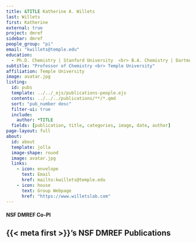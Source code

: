 ```yaml
---
title: &TITLE Katherine A. Willets
last: Willets
first: Katherine
external: true
project: dmref
sidebar: dmref
people_group: "pi"
email: "kwillets@temple.edu"
education:
  - Ph.D. Chemistry | Stanford University  <br> B.A. Chemistry | Dartmouth College
subtitle: "Professor of Chemistry <br> Temple University"
affiliation: Temple University
image: avatar.jpg
listing:
  id: pubs
  template: ../../_ejs/publications-people.ejs 
  contents: ../../../publications/**/*.qmd
  sort: "pub_number desc"
  filter-ui: true
  include:
    author: *TITLE
  fields: [publication, title, categories, image, date, author]
page-layout: full
about: 
  id: about
  template: jolla
  image-shape: round
  image: avatar.jpg
  links:
    - icon: envelope
      text: Email
      href: mailto:kwillets@temple.edu
    - icon: house
      text: Group Webpage
      href: "https://www.willetslab.com"
---
```



:::{#about}

<h4>NSF DMREF Co-PI</h4>
:::

## {{< meta first >}}'s NSF DMREF Publications

:::{#pubs}
:::